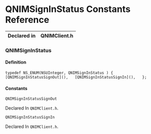 # QNIMSignInStatus Constants Reference

Declared in | QNIMClient.h  
---|---  
  
### QNIMSignInStatus

#### Definition

`typedef NS_ENUM(NSUInteger, QNIMSignInStatus ) {  
   [QNIMSignInStatusSignOut](),  
   [QNIMSignInStatusSignIn](),  
};`

#### Constants

`QNIMSignInStatusSignOut`

    

Declared In `QNIMClient.h`.

`QNIMSignInStatusSignIn`

    

Declared In `QNIMClient.h`.


